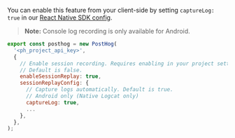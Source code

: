 You can enable this feature from your client-side by setting `captureLog: true` in our [React Native SDK config](/docs/session-replay/installation?tab=React%20Native#step-two-configure-replay-settings).

> **Note:** Console log recording is only available for Android.

```js
export const posthog = new PostHog(
  '<ph_project_api_key>',
  {
    // Enable session recording. Requires enabling in your project settings as well.
    // Default is false.
    enableSessionReplay: true,
    sessionReplayConfig: {
      // Capture logs automatically. Default is true.
      // Android only (Native Logcat only)
      captureLog: true,
      ...
    },
  },
);
```

